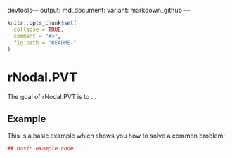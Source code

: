 devtools---
output:
  md_document:
    variant: markdown_github
---

<!-- README.md is generated from README.Rmd. Please edit that file -->

```r
knitr::opts_chunk$set(
  collapse = TRUE,
  comment = "#>",
  fig.path = "README-"
)
```

# rNodal.PVT

The goal of rNodal.PVT is to ...

## Example

This is a basic example which shows you how to solve a common problem:

```r
## basic example code
```
